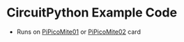 = CircuitPython Example Code =

* Runs on [http://land-boards.com/blwiki/index.php?title=PiPicoMite01 PiPicoMite01] or [http://land-boards.com/blwiki/index.php?title=PiPicoMite02 PiPicoMite02] card
